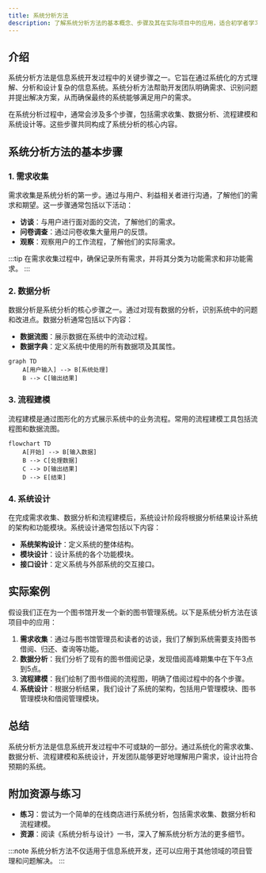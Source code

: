 ```yaml
---
title: 系统分析方法
description: 了解系统分析方法的基本概念、步骤及其在实际项目中的应用，适合初学者学习。
---
```


## 介绍

系统分析方法是信息系统开发过程中的关键步骤之一。它旨在通过系统化的方式理解、分析和设计复杂的信息系统。系统分析方法帮助开发团队明确需求、识别问题并提出解决方案，从而确保最终的系统能够满足用户的需求。

在系统分析过程中，通常会涉及多个步骤，包括需求收集、数据分析、流程建模和系统设计等。这些步骤共同构成了系统分析的核心内容。

## 系统分析方法的基本步骤

### 1. 需求收集

需求收集是系统分析的第一步。通过与用户、利益相关者进行沟通，了解他们的需求和期望。这一步骤通常包括以下活动：

- **访谈**：与用户进行面对面的交流，了解他们的需求。
- **问卷调查**：通过问卷收集大量用户的反馈。
- **观察**：观察用户的工作流程，了解他们的实际需求。

:::tip
在需求收集过程中，确保记录所有需求，并将其分类为功能需求和非功能需求。
:::

### 2. 数据分析

数据分析是系统分析的核心步骤之一。通过对现有数据的分析，识别系统中的问题和改进点。数据分析通常包括以下内容：

- **数据流图**：展示数据在系统中的流动过程。
- **数据字典**：定义系统中使用的所有数据项及其属性。

```mermaid
graph TD
    A[用户输入] --> B[系统处理]
    B --> C[输出结果]
```

### 3. 流程建模

流程建模是通过图形化的方式展示系统中的业务流程。常用的流程建模工具包括流程图和数据流图。

```mermaid
flowchart TD
    A[开始] --> B[输入数据]
    B --> C[处理数据]
    C --> D[输出结果]
    D --> E[结束]
```

### 4. 系统设计

在完成需求收集、数据分析和流程建模后，系统设计阶段将根据分析结果设计系统的架构和功能模块。系统设计通常包括以下内容：

- **系统架构设计**：定义系统的整体结构。
- **模块设计**：设计系统的各个功能模块。
- **接口设计**：定义系统与外部系统的交互接口。

## 实际案例

假设我们正在为一个图书馆开发一个新的图书管理系统。以下是系统分析方法在该项目中的应用：

1. **需求收集**：通过与图书馆管理员和读者的访谈，我们了解到系统需要支持图书借阅、归还、查询等功能。
2. **数据分析**：我们分析了现有的图书借阅记录，发现借阅高峰期集中在下午3点到5点。
3. **流程建模**：我们绘制了图书借阅的流程图，明确了借阅过程中的各个步骤。
4. **系统设计**：根据分析结果，我们设计了系统的架构，包括用户管理模块、图书管理模块和借阅管理模块。

## 总结

系统分析方法是信息系统开发过程中不可或缺的一部分。通过系统化的需求收集、数据分析、流程建模和系统设计，开发团队能够更好地理解用户需求，设计出符合预期的系统。

## 附加资源与练习

- **练习**：尝试为一个简单的在线商店进行系统分析，包括需求收集、数据分析和流程建模。
- **资源**：阅读《系统分析与设计》一书，深入了解系统分析方法的更多细节。

:::note
系统分析方法不仅适用于信息系统开发，还可以应用于其他领域的项目管理和问题解决。
:::